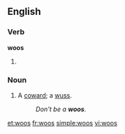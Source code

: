 ==English==

===Verb===
'''woos'''

# {{third-person singular of|woo}}

===Noun===
{{en-noun|?}}

# {{Australia|colloquial}} A [[coward]]; a [[wuss]].
#: ''Don't be a '''woos'''.''

[[et:woos]]
[[fr:woos]]
[[simple:woos]]
[[vi:woos]]